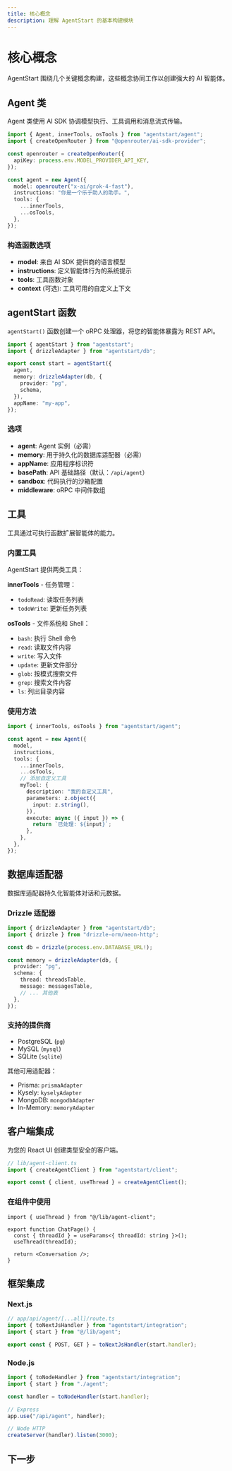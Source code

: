 ```yaml
---
title: 核心概念
description: 理解 AgentStart 的基本构建模块
---
```


# 核心概念

AgentStart 围绕几个关键概念构建，这些概念协同工作以创建强大的 AI 智能体。

## Agent 类

Agent 类使用 AI SDK 协调模型执行、工具调用和消息流式传输。

```ts
import { Agent, innerTools, osTools } from "agentstart/agent";
import { createOpenRouter } from "@openrouter/ai-sdk-provider";

const openrouter = createOpenRouter({
  apiKey: process.env.MODEL_PROVIDER_API_KEY,
});

const agent = new Agent({
  model: openrouter("x-ai/grok-4-fast"),
  instructions: "你是一个乐于助人的助手。",
  tools: {
    ...innerTools,
    ...osTools,
  },
});
```

### 构造函数选项

- **model**: 来自 AI SDK 提供商的语言模型
- **instructions**: 定义智能体行为的系统提示
- **tools**: 工具函数对象
- **context** (可选): 工具可用的自定义上下文

## agentStart 函数

`agentStart()` 函数创建一个 oRPC 处理器，将您的智能体暴露为 REST API。

```ts
import { agentStart } from "agentstart";
import { drizzleAdapter } from "agentstart/db";

export const start = agentStart({
  agent,
  memory: drizzleAdapter(db, {
    provider: "pg",
    schema,
  }),
  appName: "my-app",
});
```

### 选项

- **agent**: Agent 实例（必需）
- **memory**: 用于持久化的数据库适配器（必需）
- **appName**: 应用程序标识符
- **basePath**: API 基础路径（默认：`/api/agent`）
- **sandbox**: 代码执行的沙箱配置
- **middleware**: oRPC 中间件数组

## 工具

工具通过可执行函数扩展智能体的能力。

### 内置工具

AgentStart 提供两类工具：

**innerTools** - 任务管理：
- `todoRead`: 读取任务列表
- `todoWrite`: 更新任务列表

**osTools** - 文件系统和 Shell：
- `bash`: 执行 Shell 命令
- `read`: 读取文件内容
- `write`: 写入文件
- `update`: 更新文件部分
- `glob`: 按模式搜索文件
- `grep`: 搜索文件内容
- `ls`: 列出目录内容

### 使用方法

```ts
import { innerTools, osTools } from "agentstart/agent";

const agent = new Agent({
  model,
  instructions,
  tools: {
    ...innerTools,
    ...osTools,
    // 添加自定义工具
    myTool: {
      description: "我的自定义工具",
      parameters: z.object({
        input: z.string(),
      }),
      execute: async ({ input }) => {
        return `已处理: ${input}`;
      },
    },
  },
});
```

## 数据库适配器

数据库适配器持久化智能体对话和元数据。

### Drizzle 适配器

```ts
import { drizzleAdapter } from "agentstart/db";
import { drizzle } from "drizzle-orm/neon-http";

const db = drizzle(process.env.DATABASE_URL!);

const memory = drizzleAdapter(db, {
  provider: "pg",
  schema: {
    thread: threadsTable,
    message: messagesTable,
    // ... 其他表
  },
});
```

### 支持的提供商

- PostgreSQL (`pg`)
- MySQL (`mysql`)
- SQLite (`sqlite`)

其他可用适配器：
- Prisma: `prismaAdapter`
- Kysely: `kyselyAdapter`
- MongoDB: `mongodbAdapter`
- In-Memory: `memoryAdapter`

## 客户端集成

为您的 React UI 创建类型安全的客户端。

```ts
// lib/agent-client.ts
import { createAgentClient } from "agentstart/client";

export const { client, useThread } = createAgentClient();
```

### 在组件中使用

```tsx
import { useThread } from "@/lib/agent-client";

export function ChatPage() {
  const { threadId } = useParams<{ threadId: string }>();
  useThread(threadId);

  return <Conversation />;
}
```

## 框架集成

### Next.js

```ts
// app/api/agent/[...all]/route.ts
import { toNextJsHandler } from "agentstart/integration";
import { start } from "@/lib/agent";

export const { POST, GET } = toNextJsHandler(start.handler);
```

### Node.js

```ts
import { toNodeHandler } from "agentstart/integration";
import { start } from "./agent";

const handler = toNodeHandler(start.handler);

// Express
app.use("/api/agent", handler);

// Node HTTP
createServer(handler).listen(3000);
```

## 下一步

<Cards>
  <Card title="工具指南" href="/docs/concepts/tools" />
  <Card title="数据库" href="/docs/concepts/database" />
  <Card title="API 参考" href="/docs/reference/api" />
</Cards>
